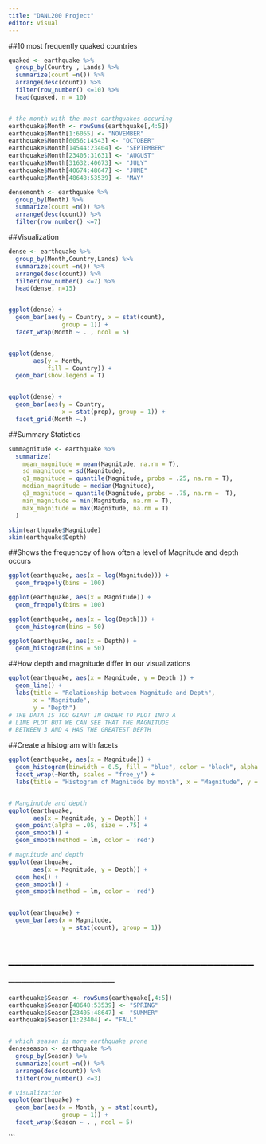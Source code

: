 ```yaml
---
title: "DANL200 Project"
editor: visual
---
```



##10 most frequently quaked countries
```r
quaked <- earthquake %>% 
  group_by(Country , Lands) %>% 
  summarize(count =n()) %>% 
  arrange(desc(count)) %>% 
  filter(row_number() <=10) %>% 
  head(quaked, n = 10)


# the month with the most earthquakes occuring 
earthquake$Month <- rowSums(earthquake[,4:5])
earthquake$Month[1:6055] <- "NOVEMBER"
earthquake$Month[6056:14543] <- "OCTOBER"
earthquake$Month[14544:23404] <- "SEPTEMBER"
earthquake$Month[23405:31631] <- "AUGUST"
earthquake$Month[31632:40673] <- "JULY"
earthquake$Month[40674:48647] <- "JUNE"
earthquake$Month[48648:53539] <- "MAY"

densemonth <- earthquake %>% 
  group_by(Month) %>% 
  summarize(count =n()) %>% 
  arrange(desc(count)) %>% 
  filter(row_number() <=7)
```




##Visualization
```r
dense <- earthquake %>% 
  group_by(Month,Country,Lands) %>% 
  summarize(count =n()) %>% 
  arrange(desc(count)) %>% 
  filter(row_number() <=7) %>% 
  head(dense, n=15)


ggplot(dense) +
  geom_bar(aes(y = Country, x = stat(count),
               group = 1)) +
  facet_wrap(Month ~ . , ncol = 5)


ggplot(dense,
       aes(y = Month,
           fill = Country)) +
  geom_bar(show.legend = T)


ggplot(dense) +
  geom_bar(aes(y = Country, 
               x = stat(prop), group = 1)) +
  facet_grid(Month ~.)
```


##Summary Statistics 
```r
summagnitude <- earthquake %>% 
  summarize(
    mean_magnitude = mean(Magnitude, na.rm = T), 
    sd_magnitude = sd(Magnitude),
    q1_magnitude = quantile(Magnitude, probs = .25, na.rm = T),
    median_magnitude = median(Magnitude),
    q3_magnitude = quantile(Magnitude, probs = .75, na.rm =  T),
    min_magnitude = min(Magnitude, na.rm = T),
    max_magnitude = max(Magnitude, na.rm = T)
  )

skim(earthquake$Magnitude)
skim(earthquake$Depth)
```
##Shows the frequencey of how often a level of Magnitude and depth occurs
```r
ggplot(earthquake, aes(x = log(Magnitude))) +
  geom_freqpoly(bins = 100)

ggplot(earthquake, aes(x = Magnitude)) +
  geom_freqpoly(bins = 100)

ggplot(earthquake, aes(x = log(Depth))) +
  geom_histogram(bins = 50)

ggplot(earthquake, aes(x = Depth)) +
  geom_histogram(bins = 50)
```


##How depth and magnitude differ in our visualizations
```r
ggplot(earthquake, aes(x = Magnitude, y = Depth )) +
  geom_line() +
  labs(title = "Relationship between Magnitude and Depth",
       x = "Magnitude",
       y = "Depth")
# THE DATA IS TOO GIANT IN ORDER TO PLOT INTO A 
# LINE PLOT BUT WE CAN SEE THAT THE MAGNITUDE 
# BETWEEN 3 AND 4 HAS THE GREATEST DEPTH 
```

##Create a histogram with facets
```r
ggplot(earthquake, aes(x = Magnitude)) +
  geom_histogram(binwidth = 0.5, fill = "blue", color = "black", alpha = 0.7) +
  facet_wrap(~Month, scales = "free_y") +
  labs(title = "Histogram of Magnitude by month", x = "Magnitude", y = "Count")


# Manginutde and depth
ggplot(earthquake,
       aes(x = Magnitude, y = Depth)) +
  geom_point(alpha = .05, size = .75) +
  geom_smooth() +
  geom_smooth(method = lm, color = 'red')

# magnitude and depth
ggplot(earthquake,
       aes(x = Magnitude, y = Depth)) +
  geom_hex() +
  geom_smooth() +
  geom_smooth(method = lm, color = 'red')


ggplot(earthquake) +
  geom_bar(aes(x = Magnitude, 
               y = stat(count), group = 1)) 
```
# _____________________________________________________
```r
earthquake$Season <- rowSums(earthquake[,4:5])
earthquake$Season[48648:53539] <- "SPRING"
earthquake$Season[23405:48647] <- "SUMMER"
earthquake$Season[1:23404] <- "FALL"


# which season is more earthquake prone 
denseseason <- earthquake %>% 
  group_by(Season) %>% 
  summarize(count =n()) %>% 
  arrange(desc(count)) %>% 
  filter(row_number() <=3)

# visualization
ggplot(earthquake) +
  geom_bar(aes(x = Month, y = stat(count),
               group = 1)) +
  facet_wrap(Season ~ . , ncol = 5)

```







```